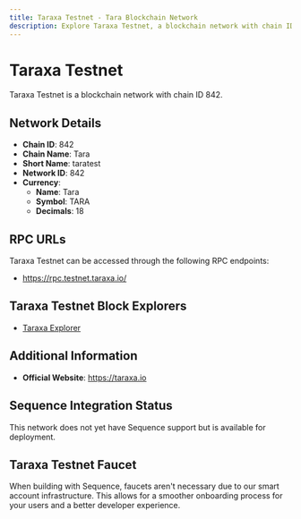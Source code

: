 ```yaml
--- 
title: Taraxa Testnet - Tara Blockchain Network
description: Explore Taraxa Testnet, a blockchain network with chain ID 842. Learn about its native currency, Tara, and how to interact with the network.
---
```


# Taraxa Testnet

Taraxa Testnet is a blockchain network with chain ID 842.

## Network Details

- **Chain ID**: 842
- **Chain Name**: Tara
- **Short Name**: taratest
- **Network ID**: 842
- **Currency**: 
  - **Name**: Tara
  - **Symbol**: TARA
  - **Decimals**: 18

## RPC URLs

Taraxa Testnet can be accessed through the following RPC endpoints:

- https://rpc.testnet.taraxa.io/

## Taraxa Testnet Block Explorers

- [Taraxa Explorer](https://explorer.testnet.taraxa.io)

## Additional Information

- **Official Website**: https://taraxa.io

## Sequence Integration Status

This network does not yet have Sequence support but is available for deployment.

## Taraxa Testnet Faucet

When building with Sequence, faucets aren't necessary due to our smart account infrastructure. This allows for a smoother onboarding process for your users and a better developer experience.
